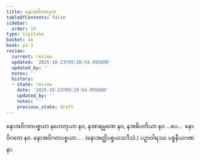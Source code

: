 ```yaml
---
title: နောအဝိဂတဒုက
tableOfContents: false
sidebar:
  order: 15
type: tipitaka
basket: ab
book: p1-1
review:
  current: review
  updated: '2025-10-23T09:20:54.995800'
  updated_by: ''
  notes: ''
  history:
  - state: review
    date: '2025-10-23T09:20:54.995800'
    updated_by: ''
    notes: ''
    previous_state: draft
---
```



<ReviewStatus review={frontmatter.review} showDetails={true} />

<HypothesisAnnotation frontmatter={frontmatter} />

<DynamicBreadcrumb />

<Division number="413" book="p1-1" e="ch" v="36" p="136">

<Paragraph number="1267" book="p1-1">
နောအဝိဂတပစ္စယာ နဟေတုယာ နဝ, နအာရမ္မဏေ နဝ, နအဓိပတိယာ နဝ …ပေ…  နောဝိဂတေ နဝ.
</Paragraph>

<Paragraph number="1268" book="p1-1">
နောအဝိဂတပစ္စယာ… . (နောအတ္ထိပစ္စယသဒိသံ.)

</Paragraph>
</Division>

<Paragraph number="1269" type="center" book="p1-1">
ပဉှာဝါရဿ ပစ္စနီယဂဏနာ.
</Paragraph>